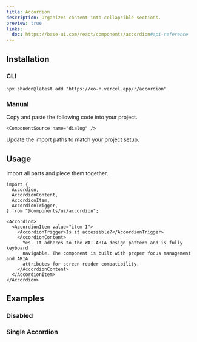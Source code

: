 ```yaml
---
title: Accordion
description: Organizes content into collapsible sections.
preview: true
links:
  doc: https://base-ui.com/react/components/accordion#api-reference
---
```


<ComponentTabs name="accordion-demo" />

## Installation

### CLI

```package-install
npx shadcn@latest add "https://eo-n.vercel.app/r/accordion"
```

### Manual

<Steps>

  <Step>
    Copy and paste the following code into your project.

    <ComponentSource name="dialog" />

  </Step>
  
  <Step>Update the import paths to match your project setup.</Step>

</Steps>

## Usage

Import all parts and piece them together.

```tsx
import {
  Accordion,
  AccordionContent,
  AccordionItem,
  AccordionTrigger,
} from "@components/ui/accordion";
```

```tsx
<Accordion>
  <AccordionItem value="item-1">
    <AccordionTrigger>Is it accessible?</AccordionTrigger>
    <AccordionContent>
      Yes. It adheres to the WAI-ARIA design pattern and is fully keyboard
      navigable. The component is built with proper focus management and ARIA
      attributes for screen reader compatibility.
    </AccordionContent>
  </AccordionItem>
</Accordion>
```

## Examples

### Disabled

<ComponentTabs name="accordion-disabled" />

### Single Accordion

<ComponentTabs name="accordion-single" />
